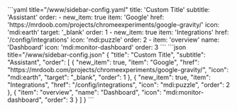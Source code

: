 
<Tabs groupId="config">
  <TabItem value="yaml" label="YAML" default>
    ```yaml title="<config directory>/www/sidebar-config.yaml"
    title: 'Custom Title'
    subtitle: 'Assistant'
    order:
      - new_item: true
        item: 'Google'
        href: 'https://mrdoob.com/projects/chromeexperiments/google-gravity/'
        icon: 'mdi:earth'
        target: '_blank'
        order: 1
      - new_item: true
        item: 'Integrations'
        href: '/config/integrations'
        icon: 'mdi:puzzle'
        order: 2
      - item: 'overview'
        name: 'Dashboard'
        icon: 'mdi:monitor-dashboard'
        order: 3
    ```
  </TabItem>
  <TabItem value="json" label="JSON">
    ```json title="<config directory>/www/sidebar-config.json"
    {
      "title": "Custom Title",
      "subtitle": "Assistant",
      "order": [
        {
          "new_item": true,
          "item": "Google",
          "href": "https://mrdoob.com/projects/chromeexperiments/google-gravity/",
          "icon": "mdi:earth",
          "target": "_blank",
          "order": 1
        },
        {
          "new_item": true,
          "item": "Integrations",
          "href": "/config/integrations",
          "icon": "mdi:puzzle",
          "order": 2
        },
        {
          "item": "overview",
          "name": "Dashboard",
          "icon": "mdi:monitor-dashboard",
          "order": 3
        }
      ]
    }
    ```
  </TabItem>
</Tabs>